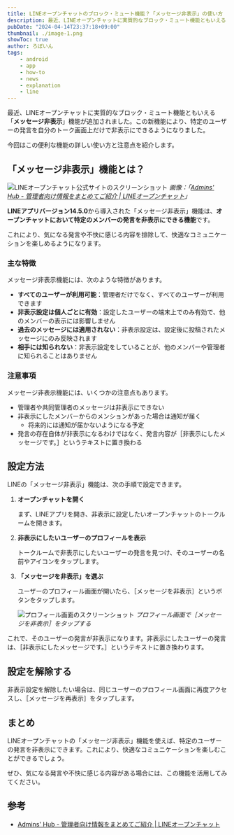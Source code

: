 ```yaml
---
title: LINEオープンチャットのブロック・ミュート機能？「メッセージ非表示」の使い方
description: 最近、LINEオープンチャットに実質的なブロック・ミュート機能ともいえる「メッセージ非表示」機能が追加されました。今回はこの便利な機能の詳しい使い方と注意点を紹介します。
pubDate: "2024-04-14T23:37:18+09:00"
thumbnail: ./image-1.png
showToc: true
author: ろぼいん
tags:
    - android
    - app
    - how-to
    - news
    - explanation
    - line
---
```



最近、LINEオープンチャットに実質的なブロック・ミュート機能ともいえる「**メッセージ非表示**」機能が追加されました。この新機能により、特定のユーザーの発言を自分のトーク画面上だけで非表示にできるようになりました。

今回はこの便利な機能の詳しい使い方と注意点を紹介します。

<!-- toc -->

## 「メッセージ非表示」機能とは？

![LINEオープンチャット公式サイトのスクリーンショット](./image-1.png)
*画像：「[Admins' Hub - 管理者向け情報をまとめてご紹介 | LINEオープンチャット](https://openchat-jp.line.me/admin/top)」*

**LINEアプリバージョン14.5.0**から導入された「メッセージ非表示」機能は、**オープンチャットにおいて特定のメンバーの発言を非表示にできる機能**です。

これにより、気になる発言や不快に感じる内容を排除して、快適なコミュニケーションを楽しめるようになります。

### 主な特徴

メッセージ非表示機能には、次のような特徴があります。

- **すべてのユーザーが利用可能**：管理者だけでなく、すべてのユーザーが利用できます
- **非表示設定は個人ごとに有効**：設定したユーザーの端末上でのみ有効で、他のメンバーの表示には影響しません
- **過去のメッセージには適用されない**：非表示設定は、設定後に投稿されたメッセージにのみ反映されます
- **相手には知られない**：非表示設定をしていることが、他のメンバーや管理者に知られることはありません

### 注意事項

メッセージ非表示機能には、いくつかの注意点もあります。

- 管理者や共同管理者のメッセージは非表示にできない
- 非表示にしたメンバーからのメンションがあった場合は通知が届く
  - 将来的には通知が届かないようになる予定
- 発言の存在自体が非表示になるわけではなく、発言内容が［非表示にしたメッセージです。］というテキストに置き換わる

## 設定方法

LINEの「メッセージ非表示」機能は、次の手順で設定できます。

<Steps>

1. **オープンチャットを開く**

    まず、LINEアプリを開き、非表示に設定したいオープンチャットのトークルームを開きます。

2. **非表示にしたいユーザーのプロフィールを表示**

    トークルームで非表示にしたいユーザーの発言を見つけ、そのユーザーの名前やアイコンをタップします。

3. **「メッセージを非表示」を選ぶ**

    ユーザーのプロフィール画面が開いたら、［メッセージを非表示］というボタンをタップします。

    ![プロフィール画面のスクリーンショット](./image.png)
    *プロフィール画面で［メッセージを非表示］をタップする*

</Steps>

これで、そのユーザーの発言が非表示になります。非表示にしたユーザーの発言は、［非表示にしたメッセージです。］というテキストに置き換わります。

## 設定を解除する

非表示設定を解除したい場合は、同じユーザーのプロフィール画面に再度アクセスし、［メッセージを再表示］をタップします。

## まとめ

LINEオープンチャットの「メッセージ非表示」機能を使えば、特定のユーザーの発言を非表示にできます。これにより、快適なコミュニケーションを楽しむことができるでしょう。

ぜひ、気になる発言や不快に感じる内容がある場合には、この機能を活用してみてください。

## 参考

- [Admins' Hub - 管理者向け情報をまとめてご紹介 | LINEオープンチャット](https://openchat-jp.line.me/admin/top)
